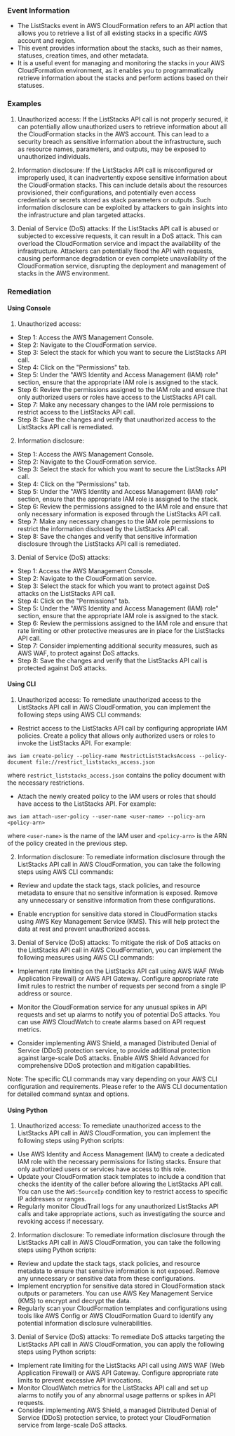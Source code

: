 
### Event Information

- The ListStacks event in AWS CloudFormation refers to an API action that allows you to retrieve a list of all existing stacks in a specific AWS account and region.
- This event provides information about the stacks, such as their names, statuses, creation times, and other metadata.
- It is a useful event for managing and monitoring the stacks in your AWS CloudFormation environment, as it enables you to programmatically retrieve information about the stacks and perform actions based on their statuses.


### Examples

1. Unauthorized access: If the ListStacks API call is not properly secured, it can potentially allow unauthorized users to retrieve information about all the CloudFormation stacks in the AWS account. This can lead to a security breach as sensitive information about the infrastructure, such as resource names, parameters, and outputs, may be exposed to unauthorized individuals.

2. Information disclosure: If the ListStacks API call is misconfigured or improperly used, it can inadvertently expose sensitive information about the CloudFormation stacks. This can include details about the resources provisioned, their configurations, and potentially even access credentials or secrets stored as stack parameters or outputs. Such information disclosure can be exploited by attackers to gain insights into the infrastructure and plan targeted attacks.

3. Denial of Service (DoS) attacks: If the ListStacks API call is abused or subjected to excessive requests, it can result in a DoS attack. This can overload the CloudFormation service and impact the availability of the infrastructure. Attackers can potentially flood the API with requests, causing performance degradation or even complete unavailability of the CloudFormation service, disrupting the deployment and management of stacks in the AWS environment.

### Remediation

#### Using Console

1. Unauthorized access:
- Step 1: Access the AWS Management Console.
- Step 2: Navigate to the CloudFormation service.
- Step 3: Select the stack for which you want to secure the ListStacks API call.
- Step 4: Click on the "Permissions" tab.
- Step 5: Under the "AWS Identity and Access Management (IAM) role" section, ensure that the appropriate IAM role is assigned to the stack.
- Step 6: Review the permissions assigned to the IAM role and ensure that only authorized users or roles have access to the ListStacks API call.
- Step 7: Make any necessary changes to the IAM role permissions to restrict access to the ListStacks API call.
- Step 8: Save the changes and verify that unauthorized access to the ListStacks API call is remediated.

2. Information disclosure:
- Step 1: Access the AWS Management Console.
- Step 2: Navigate to the CloudFormation service.
- Step 3: Select the stack for which you want to secure the ListStacks API call.
- Step 4: Click on the "Permissions" tab.
- Step 5: Under the "AWS Identity and Access Management (IAM) role" section, ensure that the appropriate IAM role is assigned to the stack.
- Step 6: Review the permissions assigned to the IAM role and ensure that only necessary information is exposed through the ListStacks API call.
- Step 7: Make any necessary changes to the IAM role permissions to restrict the information disclosed by the ListStacks API call.
- Step 8: Save the changes and verify that sensitive information disclosure through the ListStacks API call is remediated.

3. Denial of Service (DoS) attacks:
- Step 1: Access the AWS Management Console.
- Step 2: Navigate to the CloudFormation service.
- Step 3: Select the stack for which you want to protect against DoS attacks on the ListStacks API call.
- Step 4: Click on the "Permissions" tab.
- Step 5: Under the "AWS Identity and Access Management (IAM) role" section, ensure that the appropriate IAM role is assigned to the stack.
- Step 6: Review the permissions assigned to the IAM role and ensure that rate limiting or other protective measures are in place for the ListStacks API call.
- Step 7: Consider implementing additional security measures, such as AWS WAF, to protect against DoS attacks.
- Step 8: Save the changes and verify that the ListStacks API call is protected against DoS attacks.

#### Using CLI

1. Unauthorized access: To remediate unauthorized access to the ListStacks API call in AWS CloudFormation, you can implement the following steps using AWS CLI commands:

- Restrict access to the ListStacks API call by configuring appropriate IAM policies. Create a policy that allows only authorized users or roles to invoke the ListStacks API. For example:
```
aws iam create-policy --policy-name RestrictListStacksAccess --policy-document file://restrict_liststacks_access.json
```
where `restrict_liststacks_access.json` contains the policy document with the necessary restrictions.

- Attach the newly created policy to the IAM users or roles that should have access to the ListStacks API. For example:
```
aws iam attach-user-policy --user-name <user-name> --policy-arn <policy-arn>
```
where `<user-name>` is the name of the IAM user and `<policy-arn>` is the ARN of the policy created in the previous step.

2. Information disclosure: To remediate information disclosure through the ListStacks API call in AWS CloudFormation, you can take the following steps using AWS CLI commands:

- Review and update the stack tags, stack policies, and resource metadata to ensure that no sensitive information is exposed. Remove any unnecessary or sensitive information from these configurations.

- Enable encryption for sensitive data stored in CloudFormation stacks using AWS Key Management Service (KMS). This will help protect the data at rest and prevent unauthorized access.

3. Denial of Service (DoS) attacks: To mitigate the risk of DoS attacks on the ListStacks API call in AWS CloudFormation, you can implement the following measures using AWS CLI commands:

- Implement rate limiting on the ListStacks API call using AWS WAF (Web Application Firewall) or AWS API Gateway. Configure appropriate rate limit rules to restrict the number of requests per second from a single IP address or source.

- Monitor the CloudFormation service for any unusual spikes in API requests and set up alarms to notify you of potential DoS attacks. You can use AWS CloudWatch to create alarms based on API request metrics.

- Consider implementing AWS Shield, a managed Distributed Denial of Service (DDoS) protection service, to provide additional protection against large-scale DoS attacks. Enable AWS Shield Advanced for comprehensive DDoS protection and mitigation capabilities.

Note: The specific CLI commands may vary depending on your AWS CLI configuration and requirements. Please refer to the AWS CLI documentation for detailed command syntax and options.

#### Using Python

1. Unauthorized access: To remediate unauthorized access to the ListStacks API call in AWS CloudFormation, you can implement the following steps using Python scripts:

- Use AWS Identity and Access Management (IAM) to create a dedicated IAM role with the necessary permissions for listing stacks. Ensure that only authorized users or services have access to this role.
- Update your CloudFormation stack templates to include a condition that checks the identity of the caller before allowing the ListStacks API call. You can use the `AWS:SourceIp` condition key to restrict access to specific IP addresses or ranges.
- Regularly monitor CloudTrail logs for any unauthorized ListStacks API calls and take appropriate actions, such as investigating the source and revoking access if necessary.

2. Information disclosure: To remediate information disclosure through the ListStacks API call in AWS CloudFormation, you can take the following steps using Python scripts:

- Review and update the stack tags, stack policies, and resource metadata to ensure that sensitive information is not exposed. Remove any unnecessary or sensitive data from these configurations.
- Implement encryption for sensitive data stored in CloudFormation stack outputs or parameters. You can use AWS Key Management Service (KMS) to encrypt and decrypt the data.
- Regularly scan your CloudFormation templates and configurations using tools like AWS Config or AWS CloudFormation Guard to identify any potential information disclosure vulnerabilities.

3. Denial of Service (DoS) attacks: To remediate DoS attacks targeting the ListStacks API call in AWS CloudFormation, you can apply the following steps using Python scripts:

- Implement rate limiting for the ListStacks API call using AWS WAF (Web Application Firewall) or AWS API Gateway. Configure appropriate rate limits to prevent excessive API invocations.
- Monitor CloudWatch metrics for the ListStacks API call and set up alarms to notify you of any abnormal usage patterns or spikes in API requests.
- Consider implementing AWS Shield, a managed Distributed Denial of Service (DDoS) protection service, to protect your CloudFormation service from large-scale DoS attacks.

